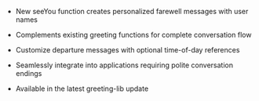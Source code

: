 - New seeYou function creates personalized farewell messages with user names

- Complements existing greeting functions for complete conversation flow

- Customize departure messages with optional time-of-day references

- Seamlessly integrate into applications requiring polite conversation endings

- Available in the latest greeting-lib update